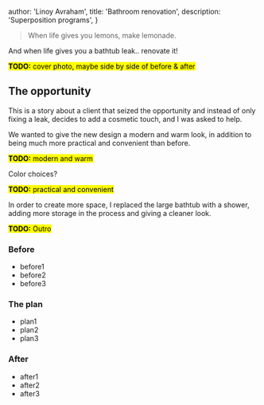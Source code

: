 
  author: 'Linoy Avraham',
  title: 'Bathroom renovation',
  description: 'Superposition programs',
}


> When life gives you lemons, make lemonade.

And when life gives you a bathtub leak.. renovate it!

<mark><b>TODO:</b> cover photo, maybe side by side of before & after</mark>

## The opportunity

This is a story about a client that seized the opportunity and instead of only fixing a leak, decides to add a cosmetic touch, and I was asked to help.

We wanted to give the new design a modern and warm look, in addition to being much more practical and convenient than before.

<mark><b>TODO:</b> modern and warm</mark>

Color choices?

<mark><b>TODO:</b> practical and convenient</mark>

In order to create more space, I replaced the large bathtub with a shower, adding more storage in the process and giving a cleaner look.

<mark><b>TODO:</b> Outro</mark>

### Before

- before1
- before2
- before3

### The plan

- plan1
- plan2
- plan3

### After

- after1
- after2
- after3